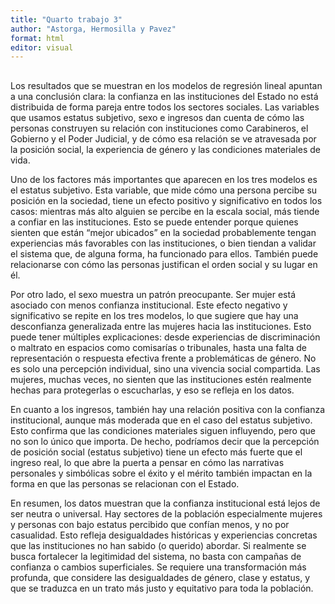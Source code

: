 ---
title: "Quarto trabajo 3"
author: "Astorga, Hermosilla y Pavez"
format: html
editor: visual
---

## 

Los resultados que se muestran en los modelos de regresión lineal apuntan a una conclusión clara: la confianza en las instituciones del Estado no está distribuida de forma pareja entre todos los sectores sociales. Las variables que usamos estatus subjetivo, sexo e ingresos dan cuenta de cómo las personas construyen su relación con instituciones como Carabineros, el Gobierno y el Poder Judicial, y de cómo esa relación se ve atravesada por la posición social, la experiencia de género y las condiciones materiales de vida.

Uno de los factores más importantes que aparecen en los tres modelos es el estatus subjetivo. Esta variable, que mide cómo una persona percibe su posición en la sociedad, tiene un efecto positivo y significativo en todos los casos: mientras más alto alguien se percibe en la escala social, más tiende a confiar en las instituciones. Esto se puede entender porque quienes sienten que están “mejor ubicados” en la sociedad probablemente tengan experiencias más favorables con las instituciones, o bien tiendan a validar el sistema que, de alguna forma, ha funcionado para ellos. También puede relacionarse con cómo las personas justifican el orden social y su lugar en él.

Por otro lado, el sexo muestra un patrón preocupante. Ser mujer está asociado con menos confianza institucional. Este efecto negativo y significativo se repite en los tres modelos, lo que sugiere que hay una desconfianza generalizada entre las mujeres hacia las instituciones. Esto puede tener múltiples explicaciones: desde experiencias de discriminación o maltrato en espacios como comisarías o tribunales, hasta una falta de representación o respuesta efectiva frente a problemáticas de género. No es solo una percepción individual, sino una vivencia social compartida. Las mujeres, muchas veces, no sienten que las instituciones estén realmente hechas para protegerlas o escucharlas, y eso se refleja en los datos.

En cuanto a los ingresos, también hay una relación positiva con la confianza institucional, aunque más moderada que en el caso del estatus subjetivo. Esto confirma que las condiciones materiales siguen influyendo, pero que no son lo único que importa. De hecho, podríamos decir que la percepción de posición social (estatus subjetivo) tiene un efecto más fuerte que el ingreso real, lo que abre la puerta a pensar en cómo las narrativas personales y simbólicas sobre el éxito y el mérito también impactan en la forma en que las personas se relacionan con el Estado.

En resumen, los datos muestran que la confianza institucional está lejos de ser neutra o universal. Hay sectores de la población especialmente mujeres y personas con bajo estatus percibido que confían menos, y no por casualidad. Esto refleja desigualdades históricas y experiencias concretas que las instituciones no han sabido (o querido) abordar. Si realmente se busca fortalecer la legitimidad del sistema, no basta con campañas de confianza o cambios superficiales. Se requiere una transformación más profunda, que considere las desigualdades de género, clase y estatus, y que se traduzca en un trato más justo y equitativo para toda la población.
